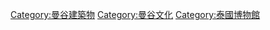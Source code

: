 {{Commons category|Museums in Bangkok}}

[[Category:曼谷建築物|Category:曼谷建築物]]
[[Category:曼谷文化|Category:曼谷文化]]
[[Category:泰國博物館|Category:泰國博物館]]